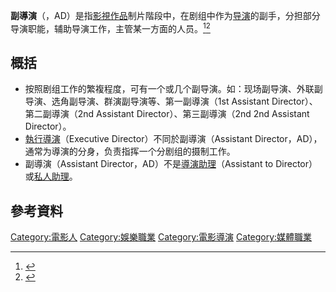 '''副導演'''（{{lang-en|Assistant Director}}，AD）是指[[影視作品|影視作品]]制片階段中，在剧组中作为[[导演|导演]]的副手，分担部分导演职能，辅助导演工作，主管某一方面的人员。<ref>{{cite web | url=http://edu.1905.com/archives/view/201/ | title=1905電影網・電影學院 - 基礎知識 - 執行導演 | publisher=國家廣播電影電視總局電影衛星頻道節目製作中心 (CCTV6) | accessdate=2017-03-12 | archive-date=2016-08-08 | archive-url=https://web.archive.org/web/20160808111437/http://edu.1905.com/archives/view/201/ | dead-url=no }}</ref><ref>{{cite web | url=https://lyratheinsider.wordpress.com/credits-eng/ | title=電影工作人員職稱 / Credits（中英文對照） | accessdate=2017-04-18 | archive-date=2020-09-06 | archive-url=https://web.archive.org/web/20200906114450/https://lyratheinsider.wordpress.com/credits-eng/ | dead-url=no }}</ref>

== 概括 ==
* 按照剧组工作的繁複程度，可有一个或几个副导演。如：现场副导演、外联副导演、选角副导演、群演副导演等、第一副導演（1st Assistant Director）、第二副導演（2nd Assistant Director）、第三副導演（2nd 2nd Assistant Director）。
* [[執行導演|執行導演]]（Executive Director）不同於副導演（Assistant Director，AD），通常为導演的分身，负责指挥一个分剧组的摄制工作。
* 副導演（Assistant Director，AD）不是[[導演助理|導演助理]]（Assistant to Director）或[[私人助理|私人助理]]。

== 參考資料 ==
{{reflist}}

{{DEFAULTSORT:Assistant Director}}
[[Category:電影人|Category:電影人]]
[[Category:娛樂職業|Category:娛樂職業]]
[[Category:電影導演|Category:電影導演]]
[[Category:媒體職業|Category:媒體職業]]